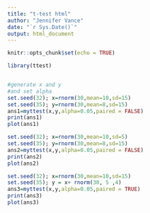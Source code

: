 ---
title: "t-test html"
author: "Jennifer Vance"
date: "`r Sys.Date()`"
output: html_document
---

```{r setup, include=FALSE}
knitr::opts_chunk$set(echo = TRUE)

```




```{r results='asis'}
library(ttest)


#generate x and y
#and set alpha
set.seed(32); x=rnorm(30,mean=10,sd=15)
set.seed(35); y=rnorm(30,mean=8,sd=15)
ans1=myttest(x,y,alpha=0.05,paired = FALSE)
print(ans1)
plot(ans1)

set.seed(32); x=rnorm(30,mean=10,sd=5)
set.seed(35); y=rnorm(30,mean=8,sd=15)
ans2=myttest(x,y,alpha=0.05,paired = FALSE)
print(ans2)
plot(ans2)

set.seed(32); x=rnorm(30,mean=10,sd=15)
set.seed(35); y = x+ rnorm(30, 5 ,4)
ans3=myttest(x,y,alpha=0.05,paired = TRUE)
print(ans3)
plot(ans3)



```
